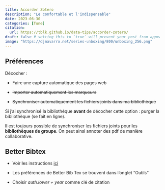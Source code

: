 ```yaml
---
title: Accorder Zotero
description: "Le confortable et l'indispensable"
date: 2023-06-30
categories: [Tune]
citation: 
  url: https://tblk.github.io/data-tips/accorder-zotero/ 
draft: false # setting this to `true` will prevent your post from appearing on your listing page until you're ready!
image: "https://djnavarro.net/series-unboxing/800/unboxing_256.png"
---
```


## Préférences

Décocher :

- ~~Faire une capture automatique des pages web~~ 

- ~~Importer automatiquement les marqueurs~~

- ~~Synchroniser automatiquement les fichiers joints dans ma bibliothèque~~

::: {.callout-tip}
Si j'ai synchronisé la bibliothèque **avant** de décocher cette option : purger la bibliothèque (se fait en ligne).
:::

::: {.callout-note}
Il est toujours possible de synchroniser les fichiers joints pour les **bibliothèques de groupe**. On peut ainsi annoter des pdf de manière collaborative.
:::

## Better Bibtex

- Voir les instructions [ici](https://retorque.re/zotero-better-bibtex/installation/)

- Les préférences de Better Bib Tex se trouvent dans l'onglet "Outils"

- Choisir *auth.lower + year* comme clé de citation